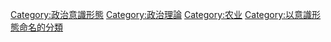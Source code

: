 [[Category:政治意識形態|Category:政治意識形態]]
[[Category:政治理論|Category:政治理論]]
[[Category:农业|Category:农业]]
[[Category:以意識形態命名的分類|Category:以意識形態命名的分類]]
